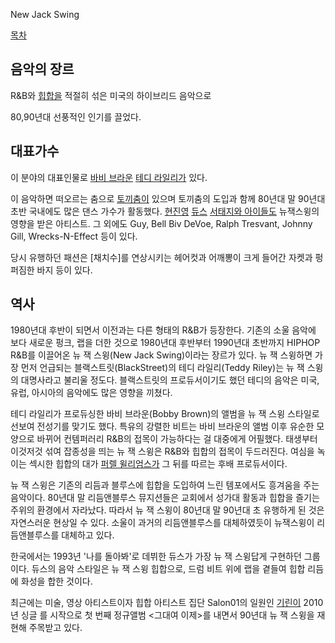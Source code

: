 New Jack Swing


[[목차]]

== 음악의 장르 ==
R&B와 [[힙합]]을 적절히 섞은 미국의 하이브리드 음악으로 

80,90년대 선풍적인 인기를 끌었다. 

== 대표가수 ==

이 분야의 대표인물로 [[바비 브라운]] [[테디 라일리]]가 있다.

이 음악하면 떠오르는 춤으로 [[토끼춤]]이 있으며 토끼춤의 도입과 함께 80년대 말 90년대초반 국내에도 많은 댄스 가수가 활동했다. [[현진영]] [[듀스]] [[서태지와 아이들]]도 뉴잭스윙의 영향을 받은 아티스트. 그 외에도 Guy, Bell Biv DeVoe, Ralph Tresvant, Johnny Gill, Wrecks-N-Effect 등이 있다. 

당시 유행하던 패션은 [채치수]를 연상시키는 헤어컷과 어깨뽕이 크게 들어간 자켓과 펑퍼짐한 바지 등이 있다. 

== 역사 ==
1980년대 후반이 되면서 이전과는 다른 형태의 R&B가 등장한다. 기존의 소울 음악에 보다 새로운 펑크, 랩을 더한 것으로 1980년대 후반부터 1990년대 초반까지 HIPHOP R&B를 이끌어온 뉴 잭 스윙(New Jack Swing)이라는 장르가 있다. 뉴 잭 스윙하면 가장 먼저 언급되는 블랙스트릿(BlackStreet)의 테디 라일리(Teddy Riley)는 뉴 잭 스윙의 대명사라고 불리울 정도다. 블랙스트릿의 프로듀서이기도 했던 테디의 음악은 미국, 유럽, 아시아의 음악에도 많은 영향을 끼쳤다. 

테디 라일리가 프로듀싱한 바비 브라운(Bobby Brown)의 앨범을 뉴 잭 스윙 스타일로 선보여 전성기를 맞기도 했다. 특유의 강렬한 비트는 바비 브라운의 <bobby> 앨범 이후 유순한 모양으로 바뀌어 컨템퍼러리 R&B의 접목이 가능하다는 걸 대중에게 어필했다. 태생부터 이것저것 섞여 잡종성을 띄는 뉴 잭 스윙은 R&B와 힙합의 접목이 두드러진다. 여심을 녹이는 섹시한 힙합의 대가 [[퍼렐 윌리엄스]]가 그 뒤를 따르는 후배 프로듀서이다. 


뉴 잭 스윙은 기존의 리듬과 블루스에 힙합을 도입하여 느린 템포에서도 흥겨움을 주는 음악이다. 80년대 말 리듬앤블루스 뮤지션들은 교회에서 성가대 활동과 힙합을 즐기는 주위의 환경에서 자라났다. 따라서 뉴 잭 스윙이 80년대 말 90년대 초 유행하게 된 것은 자연스러운 현상일 수 있다. 소울이 과거의 리듬앤블루스를 대체하였듯이 뉴잭스윙이 리듬앤블루스를 대체하고 있다. 

한국에서는 1993년 '나를 돌아봐'로 데뷔한 듀스가 가장 뉴 잭 스윙답게 구현하던 그룹이다. 듀스의 음악 스타일은 뉴 잭 스윙 힙합으로, 드럼 비트 위에 랩을 곁들여 힙합 리듬에 화성을 합한 것이다. 

최근에는 미술, 영상 아티스트이자 힙합 아티스트 집단 Salon01의 일원인 [[기린]]이 2010년 싱글 <Please Stay>를 시작으로 첫 번째 정규앨범 <그대여 이제>를 내면서 90년대 뉴 잭 스윙을 재현해 주목받고 있다.
